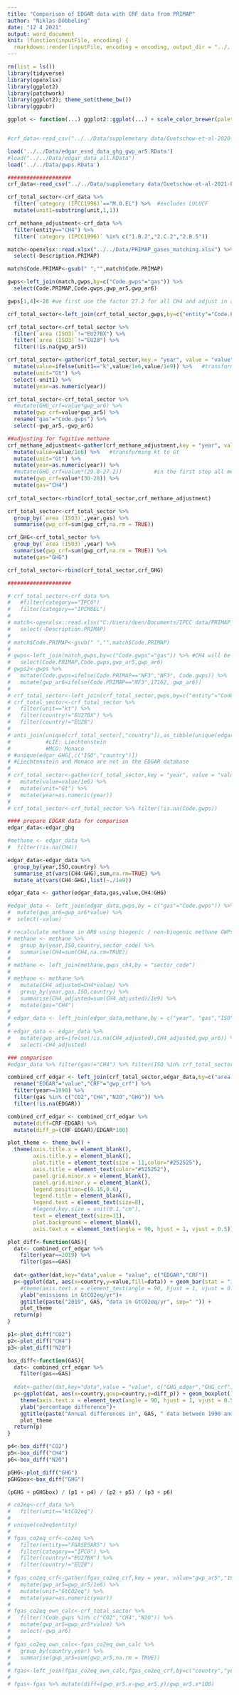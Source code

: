```yaml
---
title: "Comparison of EDGAR data with CRF data from PRIMAP"
author: "Niklas Döbbeling"
date: "12 4 2021"
output: word_document
knit: (function(inputFile, encoding) {
  rmarkdown::render(inputFile, encoding = encoding, output_dir = "../../Results") })
---
```


```r
rm(list = ls())
library(tidyverse)
library(openxlsx)
library(ggplot2)
library(patchwork)
library(ggplot2); theme_set(theme_bw())
library(ggpubr)

ggplot <- function(...) ggplot2::ggplot(...) + scale_color_brewer(palette="Set2") + scale_fill_brewer(palette="Set2")


#crf_data<-read_csv("../../Data/supplemetary data/Guetschow-et-al-2020-PRIMAP-crf_2020-v1.csv")

load('../../Data/edgar_essd_data_ghg_gwp_ar5.RData')
#load("../../Data/edgar_data_all.RData")
load('../../Data/gwps.RData')

####################
crf_data<-read_csv("../../Data/supplemetary data/Guetschow-et-al-2021-PRIMAP-crf96_2021-v1.csv")

crf_total_sector<-crf_data %>%
  filter(`category (IPCC1996)`=="M.0.EL") %>%  #excludes LULUCF
  mutate(unit1=substring(unit,1,1))

crf_methane_adjustment<-crf_data %>%
  filter(entity=="CH4") %>%
  filter(`category (IPCC1996)` %in% c("1.B.2","2.C.2","2.B.5"))

match<-openxlsx::read.xlsx("../../Data/PRIMAP_gases_matching.xlsx") %>%
  select(-Description.PRIMAP)

match$Code.PRIMAP<-gsub(" ","",match$Code.PRIMAP)

gwps<-left_join(match,gwps,by=c("Code.gwps"="gas")) %>%
  select(Code.PRIMAP,Code.gwps,gwp_ar5,gwp_ar6)

gwps[1,4]<-28 #we first use the factor 27.2 for all CH4 and adjust in a second step

crf_total_sector<-left_join(crf_total_sector,gwps,by=c("entity"="Code.PRIMAP"))

crf_total_sector<-crf_total_sector %>%
  filter(`area (ISO3)`!="EU27BX") %>%
  filter(`area (ISO3)`!="EU28") %>%
  filter(!is.na(gwp_ar5))

crf_total_sector<-gather(crf_total_sector,key = "year", value = "value", "1986":"2019") %>%
  mutate(value=ifelse(unit1=="k",value/1e6,value/1e9)) %>%   #transforming kt to Gt
  mutate(unit="Gt") %>%
  select(-unit1) %>%
  mutate(year=as.numeric(year))

crf_total_sector<-crf_total_sector %>% 
  #mutate(GHG_crf=value*gwp_ar6) %>%
  mutate(gwp_crf=value*gwp_ar5) %>%
  rename("gas"="Code.gwps") %>%
  select(-gwp_ar5,-gwp_ar6)

##adjusting for fugitive methane
crf_methane_adjustment<-gather(crf_methane_adjustment,key = "year", value = "value", "1986":"2019") %>%
  mutate(value=value/1e6) %>%   #transforming kt to Gt
  mutate(unit="Gt") %>%
  mutate(year=as.numeric(year)) %>%
  #mutate(GHG_crf=value*(29.8-27.2))          #in the first step all methane emissions were factored by 27.2; for those sectors, where the higher factor of 29.8 should be used, this is added
  mutate(gwp_crf=value*(30-28)) %>%
  mutate(gas="CH4")
  
crf_total_sector<-rbind(crf_total_sector,crf_methane_adjustment) 

crf_total_sector<-crf_total_sector %>%
  group_by(`area (ISO3)`,year,gas) %>%
  summarise(gwp_crf=sum(gwp_crf,na.rm = TRUE))

crf_GHG<-crf_total_sector %>%
  group_by(`area (ISO3)`,year) %>%
  summarise(gwp_crf=sum(gwp_crf,na.rm = TRUE)) %>%
  mutate(gas="GHG")

crf_total_sector<-rbind(crf_total_sector,crf_GHG)

####################

# crf_total_sector<-crf_data %>%
#   #filter(category=="IPC0")
#   filter(category=="IPCM0EL")
# 
# match<-openxlsx::read.xlsx("C:/Users/doen/Documents/IPCC data/PRIMAP_gases_matching.xlsx") %>%
#   select(-Description.PRIMAP)
# 
# match$Code.PRIMAP<-gsub(" ","",match$Code.PRIMAP)
# 
# gwps<-left_join(match,gwps,by=c("Code.gwps"="gas")) %>% #CH4 will be a problem here
#   select(Code.PRIMAP,Code.gwps,gwp_ar5,gwp_ar6)
# gwps2<-gwps %>% 
#   mutate(Code.gwps=ifelse(Code.PRIMAP=="NF3","NF3", Code.gwps)) %>%  #NF3 was not included in the gwps dataset, but it was listed in the list we received from WG I
#   mutate(gwp_ar6=ifelse(Code.PRIMAP=="NF3",17162, gwp_ar6))
# 
# crf_total_sector<-left_join(crf_total_sector,gwps,by=c("entity"="Code.PRIMAP"))
# crf_total_sector<-crf_total_sector %>%
#   filter(unit=="kt") %>%
#   filter(country!="EU27BX") %>%
#   filter(country!="EU28")
# 
# anti_join(unique(crf_total_sector[,"country"]),as_tibble(unique(edgar_GHG[,"ISO"])),by=c("country"="value"))
#           #LIE: Liechtenstein
#           #MCO: Monaco
# #unique(edgar_GHG[,c("ISO","country")])
# #Liechtenstein and Monaco are not in the EDGAR database
# 
# crf_total_sector<-gather(crf_total_sector,key = "year", value = "value", "1986":"2018") %>%
#   mutate(value=value/1e6) %>%
#   mutate(unit="Gt") %>%
#   mutate(year=as.numeric(year))
# 
# crf_total_sector<-crf_total_sector %>% filter(!is.na(Code.gwps))

#### prepare EDGAR data for comparison
edgar_data<-edgar_ghg

#methane <- edgar_data %>% 
#  filter(!is.na(CH4)) 

edgar_data<-edgar_data %>%
  group_by(year,ISO,country) %>%
  summarise_at(vars(CH4:GHG),sum,na.rm=TRUE) %>% 
  mutate_at(vars(CH4:GHG),list(~./1e9))

edgar_data <- gather(edgar_data,gas,value,CH4:GHG)

#edgar_data <- left_join(edgar_data,gwps,by = c("gas"="Code.gwps")) %>%
#  mutate(gwp_ar6=gwp_ar6*value) %>%
#  select(-value)

# recalculate methane in AR6 using biogenic / non-biogenic methane GWPs
# methane <- methane %>% 
#   group_by(year,ISO,country,sector_code) %>% 
#   summarise(CH4=sum(CH4,na.rm=TRUE))
# 
# methane <- left_join(methane,gwps_ch4,by = "sector_code")
# 
# methane <- methane %>% 
#   mutate(CH4_adjusted=CH4*value) %>%
#   group_by(year,gas,ISO,country) %>%
#   summarise(CH4_adjusted=sum(CH4_adjusted)/1e9) %>% 
#   mutate(gas="CH4")
# 
# edgar_data <- left_join(edgar_data,methane,by = c("year", "gas","ISO","country"))
# 
# edgar_data <- edgar_data %>% 
#   mutate(gwp_ar6=ifelse(!is.na(CH4_adjusted),CH4_adjusted,gwp_ar6)) %>% 
#   select(-CH4_adjusted)

### comparison
#edgar_data %>% filter(gas!="CH4") %>% filter(ISO %in% crf_total_sector$country)

```

```r


combined_crf_edgar <- left_join(crf_total_sector,edgar_data,by=c("area (ISO3)"="ISO","year"="year","gas"="gas")) %>%
  rename("EDGAR"="value","CRF"="gwp_crf") %>%
  filter(year>=1990) %>%
  filter(gas %in% c("CO2","CH4","N2O","GHG")) %>%
  filter(!is.na(EDGAR))

combined_crf_edgar <- combined_crf_edgar %>%
  mutate(diff=CRF-EDGAR) %>%
  mutate(diff_p=(CRF-EDGAR)/EDGAR*100)

plot_theme <- theme_bw() +
  theme(axis.title.x = element_blank(),
        axis.title.y = element_blank(),
        plot.title = element_text(size = 11,color="#252525"),
        axis.title = element_text(color="#525252"),
        panel.grid.minor.x = element_blank(),
        panel.grid.minor.y = element_blank(),
        legend.position=c(0.15,0.6),
        legend.title = element_blank(),
        legend.text = element_text(size=8),
        #legend.key.size = unit(0.1,"cm"),
        text = element_text(size=11),
        plot.background = element_blank(),
        axis.text.x = element_text(angle = 90, hjust = 1, vjust = 0.5))

plot_diff<-function(GAS){
  dat<- combined_crf_edgar %>%
    filter(year==2019) %>%
    filter(gas==GAS)
  
  dat<-gather(dat,key="data",value = "value", c("EDGAR","CRF"))
  p<-ggplot(dat, aes(x=country,y=value,fill=data)) + geom_bar(stat = "identity", position=position_dodge()) +
    #theme(axis.text.x = element_text(angle = 90, hjust = 1, vjust = 0.5))+
    ylab("emissions in GtCO2eq/yr")+
    ggtitle(paste("2019", GAS, "data in GtCO2eq/yr", sep=" ")) +
    plot_theme
  return(p)
}

p1<-plot_diff("CO2")
p2<-plot_diff("CH4")
p3<-plot_diff("N2O")

box_diff<-function(GAS){
  dat<- combined_crf_edgar %>%
    filter(gas==GAS)
  
  #dat<-gather(dat,key="data",value = "value", c("GHG_edgar","GHG_crf"))
  p<-ggplot(dat, aes(x=country,goup=country,y=diff_p)) + geom_boxplot() +
    theme(axis.text.x = element_text(angle = 90, hjust = 1, vjust = 0.5))+
    ylab("percentage difference")+
    ggtitle(paste("Annual differences in", GAS, " data between 1990 and 2019 (in %)", sep=" ")) +
    plot_theme
  return(p)
}

p4<-box_diff("CO2")
p5<-box_diff("CH4")
p6<-box_diff("N2O")

pGHG<-plot_diff("GHG")
pGHGbox<-box_diff("GHG")
```


```r

(pGHG + pGHGbox) / (p1 + p4) / (p2 + p5) / (p3 + p6)

```

```r

# co2eq<-crf_data %>%
#   filter(unit=="ktCO2eq")
# 
# unique(co2eq$entity)
# 
# fgas_co2eq_crf<-co2eq %>%
#   filter(entity=="FGASESAR5") %>%
#   filter(category=="IPC0") %>%
#   filter(country!="EU27BX") %>%
#   filter(country!="EU28")
# 
# fgas_co2eq_crf<-gather(fgas_co2eq_crf,key = year, value="gwp_ar5","1986":"2018") %>%
#   mutate(gwp_ar5=gwp_ar5/1e6) %>%
#   mutate(unit="GtCO2eq") %>%
#   mutate(year=as.numeric(year))
# 
# fgas_co2eq_own_calc<-crf_total_sector %>%
#   filter(!Code.gwps %in% c("CO2","CH4","N2O")) %>%
#   mutate(gwp_ar5=gwp_ar5*value) %>%
#   select(-gwp_ar6)
# 
# fgas_co2eq_own_calc<-fgas_co2eq_own_calc %>%
#   group_by(country,year) %>%
#   summarise(gwp_ar5=sum(gwp_ar5,na.rm = TRUE))
# 
# fgas<-left_join(fgas_co2eq_own_calc,fgas_co2eq_crf,by=c("country","year"))
# 
# fgas<-fgas %>% mutate(diff=(gwp_ar5.x-gwp_ar5.y)/gwp_ar5.x*100)
```